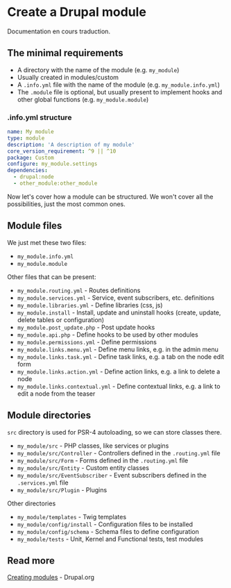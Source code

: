 
# Create a Drupal module

<Callout type="warning">Documentation en cours traduction.</Callout>

## The minimal requirements 

- A directory with the name of the module (e.g. `my_module`)
- Usually created in modules/custom
- A `.info.yml` file with the name of the module (e.g. `my_module.info.yml`)
- The `.module` file is optional, but usually present to implement hooks and other global functions (e.g. `my_module.module`)

### .info.yml structure

```yaml
name: My module
type: module
description: 'A description of my module'
core_version_requirement: ^9 || ^10
package: Custom
configure: my_module.settings
dependencies:
  - drupal:node
  - other_module:other_module
```

Now let's cover how a module can be structured.
We won't cover all the possibilities, just the most common ones.

## Module files

We just met these two files:

- `my_module.info.yml`
- `my_module.module`

Other files that can be present:

- `my_module.routing.yml` - Routes definitions
- `my_module.services.yml` - Service, event subscribers, etc. definitions
- `my_module.libraries.yml` - Define libraries (css, js)
- `my_module.install` - Install, update and uninstall hooks (create, update, delete tables or configuration)
- `my_module.post_update.php` - Post update hooks
- `my_module.api.php` - Define hooks to be used by other modules
- `my_module.permissions.yml` - Define permissions
- `my_module.links.menu.yml` - Define menu links, e.g. in the admin menu
- `my_module.links.task.yml` - Define task links, e.g. a tab on the node edit form
- `my_module.links.action.yml` - Define action links, e.g. a link to delete a node
- `my_module.links.contextual.yml` - Define contextual links, e.g. a link to edit a node from the teaser

## Module directories

`src` directory is used for PSR-4 autoloading, so we can store classes there.

- `my_module/src` - PHP classes, like services or plugins
- `my_module/src/Controller` - Controllers defined in the `.routing.yml` file
- `my_module/src/Form` - Forms defined in the `.routing.yml` file
- `my_module/src/Entity` - Custom entity classes
- `my_module/src/EventSubscriber` - Event subscribers defined in the `.services.yml` file
- `my_module/src/Plugin` - Plugins

Other directories

- `my_module/templates` - Twig templates
- `my_module/config/install` - Configuration files to be installed
- `my_module/config/schema` - Schema files to define configuration
- `my_module/tests` - Unit, Kernel and Functional tests, test modules

## Read more

[Creating modules](https://www.drupal.org/docs/develop/creating-modules) - Drupal.org

